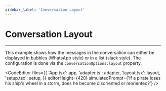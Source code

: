```yaml
---
sidebar_label: 'Conversation Layout'
---
```




# Conversation Layout

---

This example shows how the messages in the conversation can either be displayed in bubbles (WhatsApp style) or in a
list (slack style). The configuration is done via the `conversationOptions.layout` property.

<CodeEditor
    files={{
        'App.tsx': app,
        'adapter.ts': adapter,
        'layout.tsx': layout,
        'setup.tsx': setup,
    }}
    editorHeight={420}
    simulatedPrompt={'If a pirate loses his ship\'s wheel in a storm, does he become disoriented or reoriented?'}
/>
